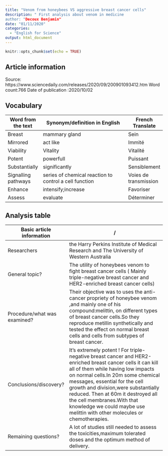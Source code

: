 ```yaml
---
title: "Venom from honeybees VS aggressive breast cancer cells"
description: " First analysis about venom in medicine
author: "Decoux Benjamin"
date: "01/11/2020"
categories:
  - "English for Science"
output: html_document
---
```


```r
knitr::opts_chunk$set(echo = TRUE)
```

## Article information

Source: https://www.sciencedaily.com/releases/2020/09/200901093412.htm
Word count:766
Date of publication :2020/10/02

## Vocabulary

| Word from the text  | Synonym/definition in English                          | French Translate      |
| ------------------- | ------------------------------------------------------ | --------------------- |
| Breast              | mammary gland                                          | Sein                  |
| Mirrored            | act like                                               | Immité                |
| Viability           | Vitality                                               | Vitalité              |
| Potent              | powerfull                                              | Puissant              |
| Substantially       | significantly                                          | Sensiblement          |
| Signalling pathways | series of chemical reaction to control a cell function | Voies de transmission |
| Enhance             | intensify;increase                                     | Favoriser             |
| Assess              | evaluate                                               | Déterminer            |

## Analysis table

| Basic article information 	| / 	|
|------------------------------	|-------------------------------------------------------------------------------------------------------------------------------------------------------------------------------------------------------------------------------------------------------------------------------------------------------------------------------------------------------------------------------------------------------------------------------------------------------------------------------------------------------------------------------------------------------------------------------------------------------------------------------	|
| Researchers 	| the Harry Perkins Institute of Medical Research and The University of Western Australia           	|
| General topic? 	| The utility of honeybees venom to fight breast cancer cells ( Mainly triple-negative breast cancer and HER2-enriched breast cancer cells)	|
| Procedure/what was examined? 	| Their objective was to uses the anti-cancer propriety of honeybee venom ,and mainly one of his compound:melittin, on different types of breast cancer cells.So they reproduce metillin synthetically and tested the effect on normal breast cells and cells from subtypes of breast cancer. 	|
| Conclusions/discovery? 	| It's extremely potent ! For triple-negative breast cancer and HER2-enriched breast cancer cells it can kill all of them while having low impacts on normal cells.In 20m some chemical messages, essential for the cell growth and division,were substantially reduced. Then at 60m it destroyed all the cell membranes.With that knowledge we could maybe use melittin with other molecules or chemotherapies.|
| Remaining questions? 	| A lot of studies still needed to assess the toxicities,maximum tolerated doses and the optimum method of delivery. 	|

